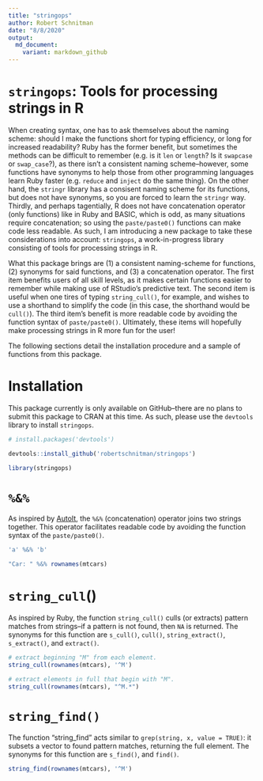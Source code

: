 ```yaml
---
title: "stringops"
author: Robert Schnitman
date: "8/8/2020"
output:
  md_document:
    variant: markdown_github
---
```


# `stringops`: Tools for processing strings in R

When creating syntax, one has to ask themselves about the naming scheme: should I make the functions short for typing efficiency, or long for increased readability? Ruby has the former benefit, but sometimes the methods can be difficult to remember (e.g. is it `len` or `length`? Is it `swapcase` or `swap_case`?), as there isn't a consistent naming scheme--however, some functions have synonyms to help those from other programming languages learn Ruby faster (e.g. `reduce` and `inject` do the same thing). On the other hand, the `stringr` library has a consisent naming scheme for its functions, but does not have synonyms, so you are forced to learn the `stringr` way. Thirdly, and perhaps tagentially, R does not have concatenation operator (only functions) like in Ruby and BASIC, which is odd, as many situations require concatenation; so using the `paste/paste0()` functions can make code less readable. As such, I am introducing a new package to take these considerations into account: `stringops`, a work-in-progress library consisting of tools for processing strings in R.

What this package brings are (1) a consistent naming-scheme for functions, (2) synonyms for said functions, and (3) a concatenation operator. The first item benefits users of all skill levels, as it makes certain functions easier to remember while making use of RStudio's predictive text. The second item is useful when one tires of typing `string_cull()`, for example, and wishes to use a shorthand to simplify the code (in this case, the shorthand would be `cull()`). The third item's benefit is more readable code by avoiding the function syntax of `paste/paste0()`. Ultimately, these items will hopefully make processing strings in R more fun for the user!

The following sections detail the installation procedure and a sample of functions from this package.

# Installation
This package currently is only available on GitHub--there are no plans to submit this package to CRAN at this time. As such, please use the `devtools` library to install `stringops`.

```r
# install.packages('devtools')

devtools::install_github('robertschnitman/stringops')
```

```r
library(stringops)
```


# `%&%`

As inspired by [AutoIt](https://www.autoitscript.com/autoit3/docs/intro/lang_operators.htm), the `%&%` (concatenation) operator joins two strings together. This operator facilitates readable code by avoiding the function syntax of the `paste/paste0()`.

```r
'a' %&% 'b'

"Car: " %&% rownames(mtcars)
```

# `string_cull`()

As inspired by Ruby, the function `string_cull()` culls (or extracts) pattern matches from strings--if a pattern is not found, then `NA` is returned. The synonyms for this function are `s_cull()`, `cull()`, `string_extract()`, `s_extract()`, and `extract()`.

```r
# extract beginning "M" from each element.
string_cull(rownames(mtcars), '^M')
```

```r
# extract elements in full that begin with "M".
string_cull(rownames(mtcars), "^M.*")
```

# `string_find()`

The function "string_find" acts similar to `grep(string, x, value = TRUE)`: it subsets a vector to found pattern matches, returning the full element. The synonyms for this function are `s_find()`, and `find()`.

```r
string_find(rownames(mtcars), '^M')
```